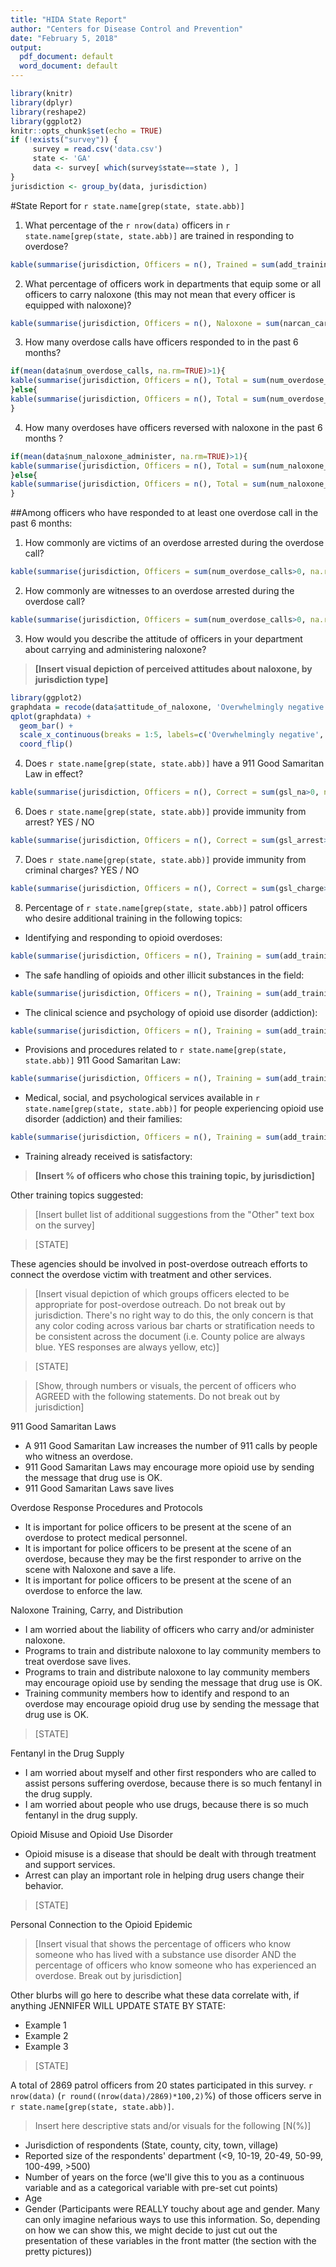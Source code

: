 ```yaml
---
title: "HIDA State Report"
author: "Centers for Disease Control and Prevention"
date: "February 5, 2018"
output:
  pdf_document: default
  word_document: default
---
```


```r
library(knitr)
library(dplyr)
library(reshape2)
library(ggplot2)
knitr::opts_chunk$set(echo = TRUE)
if (!exists("survey")) { 
     survey = read.csv('data.csv')
     state <- 'GA'
     data <- survey[ which(survey$state==state ), ]
}
jurisdiction <- group_by(data, jurisdiction)
```

#State Report for `r state.name[grep(state, state.abb)]`

1. What percentage of the `r nrow(data)` officers in `r state.name[grep(state, state.abb)]` are trained in responding to overdose?

```r
kable(summarise(jurisdiction, Officers = n(), Trained = sum(add_training_identify_and_respon), Percent = (sum(add_training_identify_and_respon) / n())*100), digits=2, col.names = c('Jurisdiction','Officers','Trained','Percent'))

```

2. What percentage of officers work in departments that equip some or all officers to carry naloxone (this may not mean that every officer is equipped with naloxone)?

```r
kable(summarise(jurisdiction, Officers = n(), Naloxone = sum(narcan_carry), Percent = (sum(narcan_carry) / n())*100), digits=2, col.names = c('Jurisdiction','Officers','Naloxone','Percent'))

```

3. How many overdose calls have officers responded to in the past 6 months?

```r
if(mean(data$num_overdose_calls, na.rm=TRUE)>1){
kable(summarise(jurisdiction, Officers = n(), Total = sum(num_overdose_calls, na.rm=TRUE), Average = mean(num_overdose_calls, na.rm=TRUE)), digits=2, col.names = c('Jurisdiction','Officers','Calls','Average Per Officer'))
}else{
kable(summarise(jurisdiction, Officers = n(), Total = sum(num_overdose_calls, na.rm=TRUE), Percent = (sum(num_overdose_calls>0, na.rm=TRUE)/n())*100), digits=2, col.names = c('Jurisdiction','Officers','Calls','% That Answered'))
}
```

4. How many overdoses have officers  reversed with naloxone in the past 6 months ?

```r
if(mean(data$num_naloxone_administer, na.rm=TRUE)>1){
kable(summarise(jurisdiction, Officers = n(), Total = sum(num_naloxone_administer, na.rm=TRUE), Average = mean(num_naloxone_administer, na.rm=TRUE)), digits=2, col.names = c('Jurisdiction','Officers','Reversals','Average Per Officer'))
}else{
kable(summarise(jurisdiction, Officers = n(), Total = sum(num_naloxone_administer, na.rm=TRUE), Percent = (sum(num_naloxone_administer>0, na.rm=TRUE)/n())*100), digits=2, col.names = c('Jurisdiction','Officers','Reversals','% That Reversed'))
}
```

##Among officers who have responded to at least one overdose call in the past 6 months:

1. How commonly are victims of an overdose arrested during the overdose call?

```r
kable(summarise(jurisdiction, Officers = sum(num_overdose_calls>0, na.rm=TRUE), Calls = sum(num_overdose_calls, na.rm=TRUE), Arrests = sum(od_arrest, na.rm=TRUE), Percent = (Arrests/Calls)*100), digits=2, col.names = c('Jurisdiction','Officers','Calls','Arrests','% Arrested'))
```

2. How commonly are witnesses to an overdose arrested during the overdose call?

```r
kable(summarise(jurisdiction, Officers = sum(num_overdose_calls>0, na.rm=TRUE), Calls = sum(num_overdose_calls, na.rm=TRUE), Arrests = sum(overdose_witness_arrest,na.rm=TRUE), Percent = (Arrests/Calls)*100), digits=2, col.names = c('Jurisdiction','Officers','Calls','Arrests','% Arrested'))
```

3. How would you describe the attitude of officers in your department about carrying and administering naloxone?

>**[Insert visual depiction of perceived attitudes about naloxone, by jurisdiction type]**

```r
library(ggplot2)
graphdata = recode(data$attitude_of_naloxone, 'Overwhelmingly negative'=1,'Generally negative'=2,'Mixed'=3,'Generally positive'=4,'Overwhelmingly positive'=5)
qplot(graphdata) + 
  geom_bar() +
  scale_x_continuous(breaks = 1:5, labels=c('Overwhelmingly negative','Generally negative','Mixed','Generally positive','Overwhelmingly positive')) +
  coord_flip()
```

4. Does `r state.name[grep(state, state.abb)]` have a 911 Good Samaritan Law in effect?

```r
kable(summarise(jurisdiction, Officers = n(), Correct = sum(gsl_na>0, na.rm=TRUE), Percent = (Correct/Officers)*100), digits=2, col.names = c('Jurisdiction','Officers','Correct','% Correct'))
```

6. Does `r state.name[grep(state, state.abb)]` provide immunity from arrest?  YES / NO

```r
kable(summarise(jurisdiction, Officers = n(), Correct = sum(gsl_arrest>0, na.rm=TRUE), Percent = (Correct/Officers)*100), digits=2, col.names = c('Jurisdiction','Officers','Correct','% Correct'))
```

7. Does `r state.name[grep(state, state.abb)]` provide immunity from  criminal charges?  YES / NO

```r
kable(summarise(jurisdiction, Officers = n(), Correct = sum(gsl_charge>0, na.rm=TRUE), Percent = (Correct/Officers)*100), digits=2, col.names = c('Jurisdiction','Officers','Correct','% Correct'))
```

8. Percentage of `r state.name[grep(state, state.abb)]` patrol officers who desire additional training in the following topics:

- Identifying and responding to opioid overdoses:

```r
kable(summarise(jurisdiction, Officers = n(), Training = sum(add_training_identify_and_respon>0, na.rm=TRUE), Percent = (Training/Officers)*100), digits=2, col.names = c('Jurisdiction','Officers','Training','Percent'))
```

- The safe handling of opioids and other illicit substances in the field:

```r
kable(summarise(jurisdiction, Officers = n(), Training = sum(add_training_safe_handling>0, na.rm=TRUE), Percent = (Training/Officers)*100), digits=2, col.names = c('Jurisdiction','Officers','Training','Percent'))
```

- The clinical science and psychology of opioid use disorder (addiction):

```r
kable(summarise(jurisdiction, Officers = n(), Training = sum(add_training_science_of_addictio>0, na.rm=TRUE), Percent = (Training/Officers)*100), digits=2, col.names = c('Jurisdiction','Officers','Training','Percent'))
```

- Provisions and procedures related to `r state.name[grep(state, state.abb)]` 911 Good Samaritan Law:

```r
kable(summarise(jurisdiction, Officers = n(), Training = sum(add_training_procedures_of_gsl>0, na.rm=TRUE), Percent = (Training/Officers)*100), digits=2, col.names = c('Jurisdiction','Officers','Training','Percent'))
```

- Medical, social, and psychological services available in `r state.name[grep(state, state.abb)]` for people experiencing opioid use disorder (addiction) and their families:

```r
kable(summarise(jurisdiction, Officers = n(), Training = sum(add_training_services_available>0, na.rm=TRUE), Percent = (Training/Officers)*100), digits=2, col.names = c('Jurisdiction','Officers','Training','Percent'))
```

- Training already received is satisfactory:

>**[Insert % of officers who chose this training topic, by jurisdiction]**

Other training topics suggested:

>[Insert bullet list of additional  suggestions from the &quot;Other&quot; text box on the survey]

>[STATE]

These agencies should be involved in post-overdose outreach efforts to connect the overdose victim with treatment and other services.

>[Insert visual depiction of which groups officers elected to be appropriate for post-overdose outreach. Do not break out by jurisdiction.  There&#39;s no right way to do this, the only concern is that any color coding across various bar charts or stratification needs to be consistent across the document (i.e. County police are always blue. YES responses are always yellow, etc)]

>[STATE]

>[Show, through numbers or visuals, the percent of officers who AGREED with the following statements. Do not break out by jurisdiction]

911 Good Samaritan Laws

- A 911 Good Samaritan Law increases the number of 911 calls by people who witness an overdose.
- 911 Good Samaritan Laws may encourage more opioid use by sending the message that drug use is OK.
- 911 Good Samaritan Laws save lives

Overdose Response Procedures and Protocols

- It is important for police officers to be present at the scene of an overdose to protect medical personnel.
- It is important for police officers to be present at the scene of an overdose, because they may be the first responder to arrive on the scene with Naloxone and save a life.
- It is important for police officers to be present at the scene of an overdose to enforce the law.

Naloxone Training, Carry, and Distribution

- I am worried about the liability of officers who carry and/or administer naloxone.
- Programs to train and distribute naloxone to lay community members to treat overdose save lives.
- Programs to train and distribute naloxone to lay community members may encourage opioid use by sending the message that drug use is OK.
- Training community members how to identify and respond to an overdose may encourage opioid drug use by sending the message that drug use is OK.

>[STATE]

Fentanyl in the Drug Supply

- I am worried about myself and other first responders who are called to assist persons suffering overdose, because there is so much fentanyl in the drug supply.
- I am worried about people who use drugs, because there is so much fentanyl in the drug supply.

Opioid Misuse and Opioid Use Disorder

- Opioid misuse is a disease that should be dealt with through treatment and support services.
- Arrest can play an important role in helping drug users change their behavior.

>[STATE]

Personal Connection to the Opioid Epidemic

>[Insert visual that shows the percentage of officers who know someone who has lived with a substance use disorder AND the percentage of officers who know someone who has experienced an overdose. Break out by jurisdiction]



Other blurbs will go here to describe what these data correlate with, if anything JENNIFER WILL UPDATE STATE BY STATE:

- Example 1
- Example 2
- Example 3

>[STATE]

A total of 2869 patrol officers from 20 states participated in this survey.
`r nrow(data)` (`r round((nrow(data)/2869)*100,2)`%) of those officers serve in `r state.name[grep(state, state.abb)]`.

>Insert here descriptive stats and/or visuals for the following [N(%)]

- Jurisdiction of respondents (State, county, city, town, village)
- Reported size of the respondents&#39; department (&lt;9, 10-19, 20-49, 50-99, 100-499, &gt;500)
- Number of years on the force (we&#39;ll give this to you as a continuous variable and as a categorical variable with pre-set cut points)
- Age
- Gender (Participants were REALLY touchy about age and gender. Many can only imagine nefarious ways to use this information. So, depending  on how we can show this, we might decide to just cut out the presentation of these variables in the front matter (the section with the pretty pictures))
